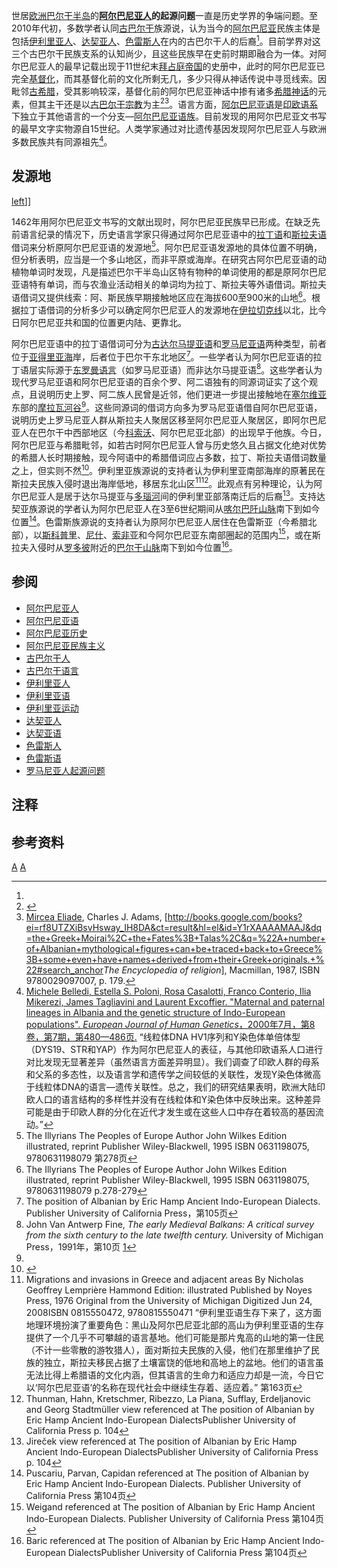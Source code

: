 {{阿尔巴尼亚历史}}
世居[[欧洲|欧洲]][[巴尔干半岛|巴尔干半岛]]的'''[[阿尔巴尼亚人|阿尔巴尼亚人]]的起源问题'''一直是历史学界的争端问题。至2010年代初，多数学者认同[[古巴尔干人|古巴尔干]]族源说，认为当今的[[阿尔巴尼亚|阿尔巴尼亚]]民族主体是包括[[伊利里亚人|伊利里亚人]]、[[达契亚人|达契亚人]]、[[色雷斯人|色雷斯人]]在内的古巴尔干人的后裔<ref name="Fine"/>。目前学界对这三个古巴尔干民族支系的认知尚少，且这些民族早在史前时期即融合为一体。对阿尔巴尼亚人的最早记载出现于11世纪末[[拜占庭帝国|拜占庭帝国]]的史册中，此时的阿尔巴尼亚已完全[[基督化|基督化]]，而其基督化前的文化所剩无几，多少只得从神话传说中寻觅线索。因毗邻[[古希腊|古希腊]]，受其影响较深，基督化前的阿尔巴尼亚神话中掺有诸多[[希腊神话|希腊神话]]的元素，但其主干还是以[[古巴尔干宗教|古巴尔干宗教]]为主<ref name="bonefoy">{{cite book|last=Bonefoy|first=Yves|title=American, African, and Old European mythologies|publisher=芝加哥大学出版社|year=1993年|pages=第253页|isbn=0226064573|url=http://books.google.com/books?id=GYjc5POwJjAC}}</ref><ref>[[Mircea_Eliade|Mircea Eliade]], Charles J. Adams, [http://books.google.com/books?ei=rf8UTZXiBsvHsway_IH8DA&ct=result&hl=el&id=Y1rXAAAAMAAJ&dq=the+Greek+Moirai%2C+the+Fates%3B+Talas%2C&q=%22A+number+of+Albanian+mythological+figures+can+be+traced+back+to+Greece%3B+some+even+have+names+derived+from+their+Greek+originals.+%22#search_anchor''The Encyclopedia of religion''], Macmillan, 1987, ISBN 9780029097007, p.  179.</ref>。语言方面，[[阿尔巴尼亚语|阿尔巴尼亚语]]是[[印欧语系|印欧语系]]下独立于其他语言的一个分支—[[阿尔巴尼亚语族|阿尔巴尼亚语族]]。目前发现的用阿尔巴尼亚文书写的最早文字实物源自15世纪。人类学家通过对比遗传基因发现阿尔巴尼亚人与欧洲多数民族共有同源祖先<ref>[http://www.nature.com/ejhg/journal/v8/n7/abs/5200443a.html Michele Belledi, Estella S. Poloni, Rosa Casalotti, Franco Conterio, Ilia Mikerezi, James Tagliavini and Laurent Excoffier. "Maternal and paternal lineages in Albania and the genetic structure of Indo-European populations". ''European Journal of Human Genetics''，2000年7月，第8卷，第7期，第480—486页.] “线粒体DNA HV1序列和Y染色体单倍体型（DYS19、STR和YAP）作为阿尔巴尼亚人的表征，与其他印欧语系人口进行对比发现无显著差异（虽然语言方面差异明显）。我们调查了印欧人群的母系和父系的多态性，以及语言学和遗传学之间较低的关联性，发现Y染色体微高于线粒体DNA的语言—遗传关联性。总之，我们的研究结果表明，欧洲大陆印欧人口的语言结构的多样性并没有在线粒体和Y染色体中反映出来。这种差异可能是由于印欧人群的分化在近代才发生或在这些人口中存在着较高的基因流动。”</ref>。

== 发源地 ==
[[文件:Bgiusca_Jirecek_Line.jpg|left]]]]

1462年用阿尔巴尼亚文书写的文献出现时，阿尔巴尼亚民族早已形成。在缺乏先前语言纪录的情况下，历史语言学家只得通过阿尔巴尼亚语中的[[拉丁语|拉丁语]]和[[斯拉夫语族|斯拉夫语]]借词来分析原阿尔巴尼亚语的发源地<ref>The Illyrians  The Peoples of Europe  Author John Wilkes  Edition illustrated, reprint  Publisher Wiley-Blackwell, 1995  ISBN 0631198075, 9780631198079 第278页</ref>。阿尔巴尼亚语发源地的具体位置不明确，但分析表明，应当是一个多山地区，而非平原或海岸。在研究古阿尔巴尼亚语的动植物单词时发现，凡是描述巴尔干半岛山区特有物种的单词使用的都是原阿尔巴尼亚语特有单词，而与农渔业活动相关的单词均为拉丁、斯拉夫等外语借词。斯拉夫语借词又提供线索：阿、斯民族早期接触地区应在海拔600至900米的山地<ref>The Illyrians  The Peoples of Europe  Author John Wilkes  Edition illustrated, reprint  Publisher Wiley-Blackwell, 1995  ISBN 0631198075, 9780631198079 p.278-279</ref>。根据拉丁语借词的分析多少可以确定阿尔巴尼亚人的发源地在[[伊拉切克线|伊拉切克线]]以北，比今日阿尔巴尼亚共和国的位置更内陆、更靠北。

阿尔巴尼亚语中的拉丁语借词可分为[[古达尔马提亚语|古达尔马提亚语]]和[[罗马尼亚语|罗马尼亚语]]两种类型，前者位于[[亚得里亚海|亚得里亚海]]岸，后者位于巴尔干东北地区<ref>The position of Albanian by Eric Hamp Ancient Indo-European Dialects. Publisher  University of California Press，第105页</ref>。一些学者认为阿尔巴尼亚语的拉丁语层实际源于[[东罗曼语支|东罗曼语言]]（如罗马尼亚语）而非达尔马提亚语<ref name=Fine>John Van Antwerp Fine, ''The early Medieval Balkans: A critical survey from the sixth century to the late twelfth century.'' University of Michigan Press，1991年，第10页 [http://books.google.com/books?id=Y0NBxG9Id58C&pg=PA11&dq=%22origin+of+the+albanians%22&hl=en&ei=WYO3TOyJKo28sAOrpYmaCQ&sa=X&oi=book_result&ct=result&resnum=10&ved=0CFoQ6AEwCQ#v=onepage&q=%22origin%20of%20the%20albanians%22&f=false]</ref>。这些学者认为现代罗马尼亚语和阿尔巴尼亚语的百余个罗、阿二语独有的同源词证实了这个观点，且说明历史上罗、阿二族人民曾是近邻，他们更进一步提出接触地在[[塞尔维亚|塞尔维亚]]东部的[[摩拉瓦河谷|摩拉瓦河谷]]<ref name=Fine/>。这些同源词的借词方向多为罗马尼亚语借自阿尔巴尼亚语，说明历史上罗马尼亚人群从斯拉夫人聚居区移至阿尔巴尼亚人聚居区，即阿尔巴尼亚人在巴尔干中西部地区（今[[科索沃|科索沃]]、阿尔巴尼亚北部）的出现早于他族。今日，阿尔巴尼亚与希腊毗邻，如若古时阿尔巴尼亚人曾与历史悠久且占据文化绝对优势的希腊人长时期接触，现今阿语中的希腊借词应占多数，拉丁、斯拉夫语借词数量之上，但实则不然<ref>
{{cite book
| url = http://members.tripod.com/~Groznijat/balkan/ehamp.html
| author = Eric Hamp
| title = The position of Albanian, Ancient IE dialects, Proceedings of the Conference on IE linguistics held at the University of California, Los Angeles, April 25–27, 1963
| editor1-first = Henrik
| editor1-last = Birnbaum
| editor2-first = Jaan
| editor2-last = Puhvel
}}</ref>。伊利里亚族源说的支持者认为伊利里亚南部海岸的原著民在斯拉夫民族入侵时退出海岸低地，移居东北山区<ref>Migrations and invasions in Greece and adjacent areas By Nicholas Geoffrey Lemprière Hammond    Edition: illustrated Published by Noyes Press, 1976 Original from the University of Michigan Digitized Jun 24, 2008ISBN 0815550472, 9780815550471 “伊利里亚语生存下来了，这方面地理环境扮演了重要角色：黑山及阿尔巴尼亚北部的高山为伊利里亚语的生存提供了一个几乎不可攀越的语言基地。他们可能是那片鬼高的山地的第一住民（不计一些零散的游牧猎人），面对斯拉夫民族的入侵，他们在那里维护了民族的独立，斯拉夫移民占据了土壤富饶的低地和高地上的盆地。他们的语言虽无法比得上希腊语的文化内涵，但其语言的生命力和适应力却是一流，今日它以‘阿尔巴尼亚语’的名称在现代社会中继续生存着、适应着。” 第163页</ref><ref>Thunman, Hahn, Kretschmer, Ribezzo, La Piana, Sufflay, Erdeljanovic and Georg Stadtmüller view referenced at The position of Albanian by Eric Hamp Ancient Indo-European DialectsPublisher  University of California Press p. 104</ref>。此观点有另种理论，认为阿尔巴尼亚人是居于达尔马提亚与[[多瑙河|多瑙河]]间的伊利里亚部落南迁后的后裔<ref>Jireček view referenced at The position of Albanian by Eric Hamp Ancient Indo-European DialectsPublisher  University of California Press p. 104</ref>。支持达契亚族源说的学者认为阿尔巴尼亚人在3至6世纪期间从[[喀尔巴阡山脉|喀尔巴阡山脉]]南下到如今位置<ref>Puscariu, Parvan, Capidan referenced at The position of Albanian by Eric Hamp Ancient Indo-European Dialects. Publisher  University of California Press 第104页</ref>。色雷斯族源说的支持者认为原阿尔巴尼亚人居住在色雷斯亚（今希腊北部），以[[斯科普里|斯科普里]]、[[尼什|尼什]]、[[索非亚|索非亚]]和今阿尔巴尼亚东南部圈起的范围内<ref>Weigand referenced at The position of Albanian by Eric Hamp Ancient Indo-European Dialects. Publisher  University of California Press 第104页</ref>，或在斯拉夫入侵时从[[罗多彼|罗多彼]]附近的[[巴尔干山脉|巴尔干山脉]]南下到如今位置<ref>Baric referenced at The position of Albanian by Eric Hamp Ancient Indo-European DialectsPublisher  University of California Press 第104页</ref>。

== 参阅 ==

* [[阿尔巴尼亚人|阿尔巴尼亚人]]
* [[阿尔巴尼亚语|阿尔巴尼亚语]]
* [[阿尔巴尼亚历史|阿尔巴尼亚历史]]
* [[阿尔巴尼亚民族主义|阿尔巴尼亚民族主义]]
* [[古巴尔干人|古巴尔干人]]
* [[古巴尔干语言|古巴尔干语言]]
* [[伊利里亚人|伊利里亚人]]
* [[伊利里亚语|伊利里亚语]]
* [[伊利里亚运动|伊利里亚运动]]
* [[达契亚人|达契亚人]]
* [[达契亚语|达契亚语]]
* [[色雷斯人|色雷斯人]]
* [[色雷斯语|色雷斯语]]
* [[罗马尼亚人起源问题|罗马尼亚人起源问题]]

== 注释 ==
{{NoteFoot}}

== 参考资料 ==
{{Reflist|25em}}

[[Category:阿尔巴尼亚族人|A]]
[[Category:欧洲民族史|A]]